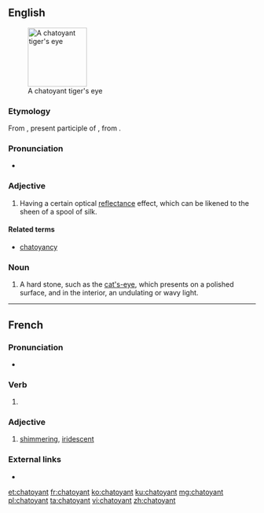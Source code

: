 ==English==
{{wikipedia|chatoyancy}}
[[Image:Tigers-Eye.jpg|thumb|120px|right|A chatoyant tiger's eye]]

===Etymology===
From {{etyl|fr|en}} {{m|fr|chatoyant}}, present participle of {{m|fr|chatoyer||to iridesce, like a cat's eye}}, from {{m|fr|chat||cat|pos=because of the reflective qualities of a cat's eye}}.

===Pronunciation===
* {{a|US}} {{IPA|/ʃəˈtɔɪənt/|lang=en}}

===Adjective===
{{en-adj}}

# {{lb|en|jewelry}} Having a certain optical [[reflectance]] effect, which can be likened to the sheen of a spool of silk.

====Related terms====
* [[chatoyancy]]

===Noun===
{{en-noun}}

# {{lb|en|mineral}} A hard stone, such as the [[cat's-eye]], which presents on a polished surface, and in the interior, an undulating or wavy light.

----

==French==

===Pronunciation===
* {{IPA|/ʃa.twa.jɑ̃/|lang=fr}}

===Verb===
{{head|fr|present participle}}

# {{present participle of|chatoyer|lang=fr|nocat=1}}

===Adjective===
{{fr-adj}}

# [[shimmering]], [[iridescent]]

===External links===
* {{R:TLFi}}

[[et:chatoyant]]
[[fr:chatoyant]]
[[ko:chatoyant]]
[[ku:chatoyant]]
[[mg:chatoyant]]
[[pl:chatoyant]]
[[ta:chatoyant]]
[[vi:chatoyant]]
[[zh:chatoyant]]